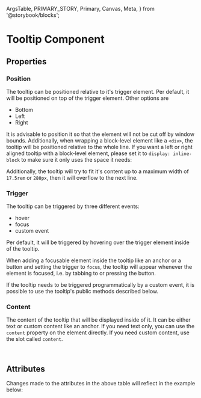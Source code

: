   ArgsTable,
  PRIMARY_STORY,
  Primary,
  Canvas,
  Meta,
} from '@storybook/blocks';


<Meta of={TooltipStories} />

# Tooltip Component

<Canvas of={TooltipStories.DefaultHoverToolTip} />

## Properties

### Position

The tooltip can be positioned relative to it's trigger element. Per default,
it will be positioned on top of the trigger element. Other options are

- Bottom
- Left
- Right

It is advisable to position it so that the element will not be cut off by window
bounds. Additionally, when wrapping a block-level element like a `<div>`, the tooltip
will be positioned relative to the whole line. If you want a left or right aligned tooltip
with a block-level element, please set it to `display: inline-block` to make sure it only uses
the space it needs:

<Canvas of={TooltipStories.FocusTooltip} />

Additionally, the tooltip will try to fit it's content up to a maximum width
of `17.5rem` or `280px`, then it will overflow to the next line.

### Trigger

The tooltip can be triggered by three different events:

- hover
- focus
- custom event

Per default, it will be triggered by hovering over the trigger element inside of the tooltip.

When adding a focusable element inside the tooltip like an anchor or a button and setting the trigger
to `focus`, the tooltip will appear whenever the element is focused, i.e. by tabbing to or pressing the button.

If the tooltip needs to be triggered programmatically by a custom event, it is possible to use the tooltip's public methods described
below.

### Content

The content of the tooltip that will be displayed inside of it. It can be either text or custom content like an anchor.
If you need text only, you can use the `content` property on the element directly. If you need custom content, use the slot
called `content`.

```html
<b2b-tooltip><b2b-icon slot="content"></b2b-icon></b2b-tooltip>
```

## Attributes

<ArgsTable story={PRIMARY_STORY} />
Changes made to the attributes in the above table will reflect in the example below:
<Primary />
